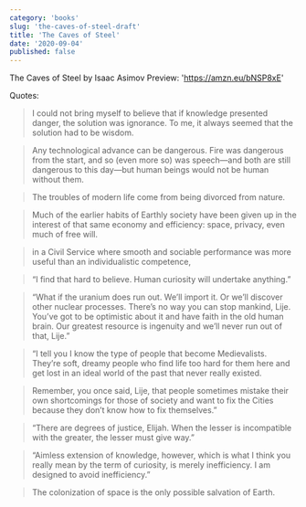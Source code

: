 ```yaml
---
category: 'books'
slug: 'the-caves-of-steel-draft'
title: 'The Caves of Steel'
date: '2020-09-04'
published: false
---
```


The Caves of Steel
by Isaac Asimov
Preview: 'https://amzn.eu/bNSP8xE'

Quotes:

> I could not bring myself to believe that if knowledge presented danger, the solution was ignorance. To me, it always seemed that the solution had to be wisdom.

> Any technological advance can be dangerous. Fire was dangerous from the start, and so (even more so) was speech—and both are still dangerous to this day—but human beings would not be human without them.

> The troubles of modern life come from being divorced from nature.

> Much of the earlier habits of Earthly society have been given up in the interest of that same economy and efficiency: space, privacy, even much of free will.

> in a Civil Service where smooth and sociable performance was more useful than an individualistic competence,

> “I find that hard to believe. Human curiosity will undertake anything.”

> “What if the uranium does run out. We’ll import it. Or we’ll discover other nuclear processes. There’s no way you can stop mankind, Lije. You’ve got to be optimistic about it and have faith in the old human brain. Our greatest resource is ingenuity and we’ll never run out of that, Lije.”

> “I tell you I know the type of people that become Medievalists. They’re soft, dreamy people who find life too hard for them here and get lost in an ideal world of the past that never really existed.

> Remember, you once said, Lije, that people sometimes mistake their own shortcomings for those of society and want to fix the Cities because they don’t know how to fix themselves.”

> “There are degrees of justice, Elijah. When the lesser is incompatible with the greater, the lesser must give way.”

> “Aimless extension of knowledge, however, which is what I think you really mean by the term of curiosity, is merely inefficiency. I am designed to avoid inefficiency.”

> The colonization of space is the only possible salvation of Earth.
